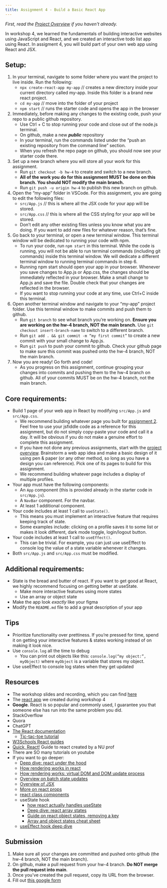 ```yaml
---
title: Assignment 4 - Build a Basic React App
---
```


*First, read the [Project Overview](/content/assignments/project-overview) if you haven't already.*

In workshop 4, we learned the fundamentals of building interactive websites using JavaScript and React, and we created an interactive todo list app using React. In assigment 4, you will build part of your own web app using React and JSX.

## Setup:

1. In your terminal, navigate to some folder where you want the project to live inside. Run the following:
    - `npx create-react-app my-app` // creates a new directory inside your current directory called my-app. Inside this folder is a brand new react project.
    - `cd my-app` // move into the folder of your project
    - `npm start`  // runs the starter code and opens the app in the browser
2. Immediately, before making any changes to the existing code, push your repo to a public github repository.
    - Use Ctrl + C to stop running your code and close out of the node.js terminal.
    - On github, make a new ***public*** repository
    - In your terminal, run the commands listed under the “push an existing repository from the command line” section. 
    - When you refresh the repo page on github, you should now see your starter code there.
3. Set up a new branch where you will store all your work for this assignment. 
    - Run `git checkout -b hw-4` to create and switch to a new branch. 
    - **All of the work you do for this assignment MUST be done on this branch. You should NOT modify the main branch.**
    - Run  `git push -u origin hw-4` to publish this new branch on github.
4. Open the “my-app” folder in VSCode. For this assignment, you are going to edit the following files:
    - `src/App.js` // this is where all the JSX code for your app will be stored. 
    - `src/App.css` // this is where all the CSS styling for your app will be stored.
    - Don’t edit any other existing files unless you know what you are doing. If you want to add new files for whatever reason, that’s fine.
5. Go back to your terminal, or open a new terminal window. This terminal window will be dedicated to running your code with npm. 
    - To run your code, run `npm start` in this terminal. While the code is running, you will not be able to run terminal commands (including git commands) inside this terminal window. We will dedicate a different terminal window to running terminal commands in step 6.
    - Running npm start should open your app in your browser. Whenever you save changes to App.js or App.css, the changes should be immediately reflected in your browser. Make a small change to App.js and save the file. Double check that your changes are reflected in the browser.
    - If you want to stop running your code at any time, use Ctrl+C inside this terminal.
6. Open another terminal window and navigate to your “my-app” project folder. Use this terminal window to make commits and push them to github. 
    - Run `git branch` to see what branch you’re working on. **Ensure you are working on the hw-4 branch, NOT the main branch.** Use `git checkout insert-branch-name` to switch to a different branch.
    - Run `git add . && git commit -m “my first commit”` to create a new commit with your small change to App.js. 
    - Run `git push` to push your commit to github. Check your github page to make sure this commit was pushed onto the hw-4 branch, NOT the main branch.
7. Now you are ready! Go forth and code!
    - As you progress on this assignment, continue grouping your changes into commits and pushing them to the hw-4 branch on github. All of your commits MUST be on the hw-4 branch, not the main branch.

## Core requirements:
- Build 1 page of your web app in React by modifying `src/App.js` and `src/App.css`.
  - We recommend building whatever page you built for [assignment 2](/content/assignments/assignment-2). Feel free to use your jsfiddle code as a reference for this assignment, but do not simply copy-paste your code and call it a day. It will be obvious if you do not make a genuine effort to complete this assignment.
  - If you have not done any previous assignments, start with the [project overview](/content/assignments/project-overview). Brainstorm a web app idea and make a basic design of it using pen & paper (or any other method, so long as you have a design you can reference). Pick one of its pages to build for this assignment. 
  - We recommend building whatever page includes a display of multiple profiles.
- Your app must have the following components:
  - An `App` component (this is provided already in the starter code in `src/App.js`).
  - A `NavBar` component. For the navbar.
  - At least 1 additional component.
- Your code includes at least 1 call to `useState()`.
  - This means you must implement an interactive feature that requires keeping track of state.
  - Some examples include: clicking on a profile saves it to some list or makes it look different, dark mode toggle, login/logout button.
- Your code includes at least 1 call to `useEffect()`.
  - This can be trivial. For example, you can just use useEffect to console log the value of a state variable whenever it changes.
- Both `src/App.js` and `src/App.css` must be modified.

## Additional requirements:
- State is the bread and butter of react. If you want to get good at React, we highly recommend focusing on getting better at useState.
  - Make more interactive features using more states
  - Use an array or object state
- Make the app look *exactly* like your figma
- Modify the `README.md` file to add a great description of your app

## Tips
- Prioritize functionality over prettiness. If you’re pressed for time, spend it on getting your interactive features & states working instead of on making it look nice.
- Use `console.log` all the time to debug
  - You can print out objects like this: `console.log(“my object:”, myObject)` where `myObject` is a variable that stores my object.
- Use useEffect to console log states when they get updated

## Resources
- The workshop slides and recording, which you can find [here](/content/workshops/workshop-4)
- The [react app](https://github.com/DISC-NU/workshop-4-activites) we created during workshop 4
- **Google**. React is so popular and commonly used, I guarantee you that someone else has run into the same problem you did.
- StackOverflow
- Quora
- ChatGPT
- [The React documentation](https://legacy.reactjs.org/docs/getting-started.html)
  - [Tic-tac-toe tutorial](https://react.dev/learn/tutorial-tic-tac-toe)
- [W3Schools React guides](https://www.w3schools.com/react/)
- [Quick, React!](https://courses.cs.northwestern.edu/394/guides/quick-react.php) Guide to react created by a NU prof
- There are SO many tutorials on youtube
- If you want to go deeper:
  - [Deep dive: react under the hood](https://youtu.be/za2FZ8QCE18?si=3ZSTduCM1BMZtEEC)
  - [How rendering works in react](https://www.telerik.com/blogs/understand-how-rendering-works-react#:~:text=Rendering%20is%20React's%20process%20of,the%20UI%20need%20an%20update.)
  - [How rendering works: virtual DOM and DOM update process](https://medium.com/@itsanuragjoshi/mastering-react-understanding-real-dom-vs-virtual-dom-and-the-dom-update-process-78a233454ff8#:~:text=Understanding%20the%20Real%20DOM%2C%20Virtual,changes%20to%20the%20actual%20DOM.)
  - [Overview on batch state updates](https://www.linkedin.com/pulse/exploring-batching-react-18-optimizing-ui-updates-shudhanshu-raj#:~:text=Batching%2C%20introduced%20in%20React%2018,to%20perform%20the%20re%2Drender.)
  - [Overview of JSX](https://react.dev/learn/writing-markup-with-jsx)
  - [More on react props](https://builtin.com/articles/react-props)
  - [react class components](https://www.w3schools.com/react/react_class.asp)
  - useState hook
    - [how react actually handles useState](https://youtu.be/RAJD4KpX8LA?si=TbvxigEUNodEMDTo)
    - [Deep dive: react array states](https://www.dhiwise.com/post/react-append-to-state-array-understanding-immutability)
    - [Guide on react object states, removing a key](https://react.dev/learn/updating-objects-in-state)
    - [Array and object states cheat sheet](https://dev.to/andyrewlee/cheat-sheet-for-updating-objects-and-arrays-in-react-state-48np)
  - [useEffect hook deep dive](https://daveceddia.com/useeffect-hook-examples/)

## Submission
1. Make sure all your changes are committed and pushed onto github (the hw-4 branch, NOT the main branch).
2. On github, make a pull request from your hw-4 branch. **Do NOT merge the pull request into main**.
3. Once you've created the pull request, copy its URL from the browser.
4. Fill out [this google form](https://forms.gle/NBCkZQSBVscYbSFe7)


